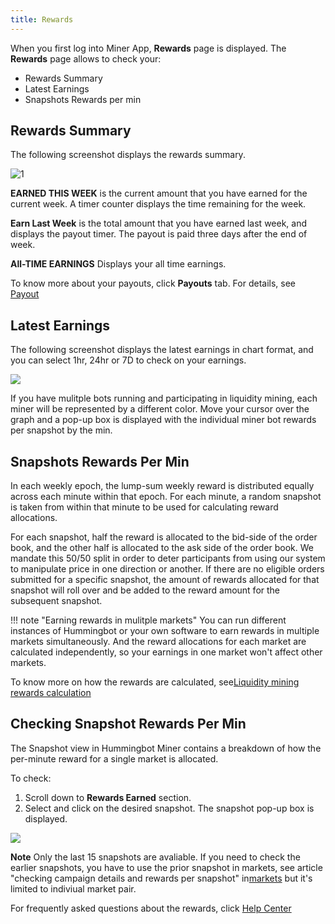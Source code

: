 ```yaml
---
title: Rewards
---
```


When you first log into Miner App, **Rewards** page is displayed. The **Rewards** page allows to check your:

- Rewards Summary
- Latest Earnings
- Snapshots Rewards per min

## Rewards Summary

The following screenshot displays the rewards summary.

![1](/img/rewards-summary.png)

**EARNED THIS WEEK** is the current amount that you have earned for the current week. A timer counter displays the time remaining for the week.

**Earn Last Week** is the total amount that you have earned last week, and displays the payout timer. The payout is paid three days after the end of week.

**All-TIME EARNINGS** Displays your all time earnings.

To know more about your payouts, click **Payouts** tab. For details, see [Payout](payouts.md)

## Latest Earnings

The following screenshot displays the latest earnings in chart format, and you can select 1hr, 24hr or 7D to check on your earnings.

![](/img/latest-earnings.png)

If you have mulitple bots running and participating in liquidity mining, each miner will be represented by a different color. Move your cursor over the graph and a pop-up box is displayed with the individual miner bot rewards per snapshot by the min.

## Snapshots Rewards Per Min

In each weekly epoch, the lump-sum weekly reward is distributed equally across each minute within that epoch. For each minute, a random snapshot is taken from within that minute to be used for calculating reward allocations.

For each snapshot, half the reward is allocated to the bid-side of the order book, and the other half is allocated to the ask side of the order book. We mandate this 50/50 split in order to deter participants from using our system to manipulate price in one direction or another. If there are no eligible orders submitted for a specific snapshot, the amount of rewards allocated for that snapshot will roll over and be added to the reward amount for the subsequent snapshot.

!!! note "Earning rewards in mulitple markets"
You can run different instances of Hummingbot or your own software to earn rewards in multiple markets simultaneously. And the reward allocations for each market are calculated independently, so your earnings in one market won't affect other markets.

To know more on how the rewards are calculated, see[Liquidity mining rewards calculation](https://www.notion.so/hummingbot/Liquidity-mining-rewards-calculation-c838aeefda274ada9976e04a2958d5e6)

## Checking Snapshot Rewards Per Min

The Snapshot view in Hummingbot Miner contains a breakdown of how the per-minute reward for a single market is allocated.

To check:

1. Scroll down to **Rewards Earned** section.
2. Select and click on the desired snapshot. The snapshot pop-up box is displayed.

![](/img/rewards-earned.png)

**Note** Only the last 15 snapshots are avaliable. If you need to check the earlier snapshots, you have to use the prior snapshot in markets, see article "checking campaign details and rewards per snapshot" in[markets](markets.md) but it's limited to indiviual market pair.

For frequently asked questions about the rewards, click [Help Center](https://www.notion.so/hummingbot/Help-Center-aa042efc10a5494aa745576722c7924b)
